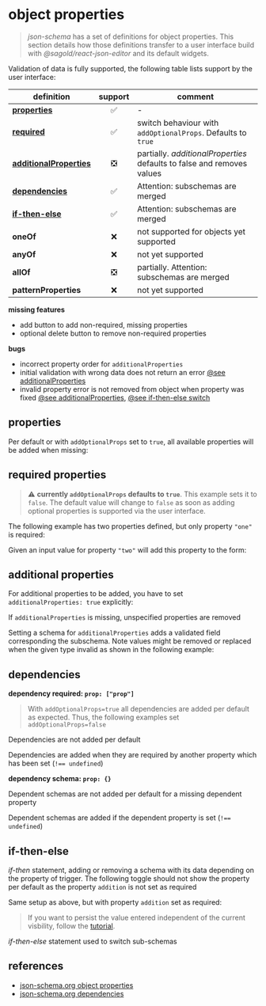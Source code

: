 
<Meta title="ObjectProperties" />

# object properties

> _json-schema_ has a set of definitions for object properties. This section details how those definitions transfer to a user interface build with _@sagold/react-json-editor_ and its default widgets.

Validation of data is fully supported, the following table lists support by the user interface:

| definition                                         | support | comment                                                                |
| -------------------------------------------------- | :-----: | ---------------------------------------------------------------------- |
| [**properties**](#properties)                      |   ✅    | -                                                                      |
| [**required**](#required-properties)               |   ✅    | switch behaviour with `addOptionalProps`. Defaults to `true`           |
| [**additionalProperties**](#additional-properties) |   ❎    | partially. _additionalProperties_ defaults to false and removes values |
| [**dependencies**](#dependencies)                  |   ✅    | Attention: subschemas are merged                                       |
| [**if-then-else**](#if-then-else)                  |   ✅    | Attention: subschemas are merged                                       |
| **oneOf**                                          |   ❌    | not supported for objects yet supported                                |
| **anyOf**                                          |   ❌    | not yet supported                                                      |
| **allOf**                                          |   ❎    | partially. Attention: subschemas are merged                            |
| **patternProperties**                              |   ❌    | not yet supported                                                      |

**missing features**

- add button to add non-required, missing properties
- optional delete button to remove non-required properties

**bugs**

- incorrect property order for `additionalProperties`
- initial validation with wrong data does not return an error [@see additionalProperties](#additional-properties)
- invalid property error is not removed from object when property was fixed [@see additionalProperties](#additional-properties), [@see if-then-else switch](#if-then-else)

## properties

Per default or with `addOptionalProps` set to `true`, all available properties will be added when missing:

<Canvas>
  <JsonForm
    addOptionalProps={true}
    schema={{
      type: 'object',
      properties: {
        one: { title: 'Property One', type: 'string' },
        two: { title: 'Property Two', type: 'string' }
      },
      options: { title: false }
    }}
  />
</Canvas>

## required properties

> ⚠️ **currently `addOptionalProps` defaults to `true`**. This example sets it to `false`. The default value will change to `false` as soon as adding optional properties is supported via the user interface.

The following example has two properties defined, but only property `"one"` is required:

<Canvas>
  <JsonForm
    addOptionalProps={false}
    schema={{
      type: 'object',
      required: ['one'],
      properties: {
        one: { title: 'Property One (required)', type: 'string' },
        two: { title: 'Property Two', type: 'string' }
      },
      options: { title: false }
    }}
  />
</Canvas>

Given an input value for property `"two"` will add this property to the form:

<Canvas>
  <JsonForm
    addOptionalProps={false}
    data={{ two: 'set on input data' }}
    schema={{
      type: 'object',
      required: ['one'],
      properties: {
        one: { title: 'Property One (required)', type: 'string' },
        two: { title: 'Property Two', type: 'string' }
      },
      options: { title: false }
    }}
  />
</Canvas>

## additional properties

For additional properties to be added, you have to set `additionalProperties: true` explicitly:

<Canvas>
  <JsonForm
    addOptionalProps={false}
    data={{ two: 'additional property' }}
    onChange={console.log}
    schema={{
      type: 'object',
      required: ['one'],
      properties: {
        one: { title: 'Property One (required)', type: 'string' }
      },
      additionalProperties: true,
      options: { title: false }
    }}
  />
</Canvas>

If `additionalProperties` is missing, unspecified properties are removed

<Canvas>
  <JsonForm
    addOptionalProps={false}
    data={{ two: 'additional property' }}
    onChange={console.log}
    schema={{
      type: 'object',
      required: ['one'],
      properties: {
        one: { title: 'Property One (required)', type: 'string' }
      },
      options: { title: false }
    }}
  />
</Canvas>

Setting a schema for `additionalProperties` adds a validated field corresponding the subschema. Note values might be removed or replaced when the given type invalid as shown in the following example:

<Canvas>
  <JsonForm
    validate={true}
    addOptionalProps={false}
    data={{ two: 'additional property' }}
    onChange={console.log}
    schema={{
      type: 'object',
      required: ['one'],
      properties: {
        one: { title: 'Property One (required)', type: 'string' }
      },
      additionalProperties: { type: 'number' },
      options: { title: false }
    }}
  />
</Canvas>

## dependencies

**dependency required: `prop: ["prop"]`**

> With `addOptionalProps=true` all dependencies are added per default as expected. Thus, the following examples set `addOptionalProps=false`

Dependencies are not added per default

<Canvas>
  <JsonForm
    data={{}}
    addOptionalProps={false}
    schema={{
      type: 'object',
      properties: {
        one: { title: 'Property One', type: 'string' },
        two: { title: 'dependency', type: 'string' }
      },
      dependencies: {
        one: ['two']
      },
      options: { title: false }
    }}
  />
</Canvas>

Dependencies are added when they are required by another property which has been set (`!== undefined`)

<Canvas>
  <JsonForm
    data={{ one: 'input value' }}
    addOptionalProps={false}
    schema={{
      type: 'object',
      required: ['one'],
      properties: {
        one: { title: 'Property One', type: 'string' },
        two: { title: 'dependency', type: 'string' }
      },
      dependencies: {
        one: ['two']
      },
      options: { title: false }
    }}
  />
</Canvas>

**dependency schema: `prop: {}`**

Dependent schemas are not added per default for a missing dependent property

<Canvas>
  <JsonForm
    addOptionalProps={false}
    schema={{
      type: 'object',
      properties: {
        one: { title: 'Property One', type: 'string' }
      },
      dependencies: {
        one: {
          required: ['two'],
          properties: {
            two: { title: 'dependency', type: 'string' }
          }
        }
      },
      options: { title: false }
    }}
  />
</Canvas>

Dependent schemas are added if the dependent property is set (`!== undefined`)

<Canvas>
  <JsonForm
    addOptionalProps={false}
    schema={{
      type: 'object',
      required: ['one'],
      properties: {
        one: { title: 'Property One', type: 'string' }
      },
      dependencies: {
        one: {
          required: ['two'],
          properties: {
            two: { title: 'dependency', type: 'string' }
          }
        }
      },
      options: { title: false }
    }}
  />
</Canvas>

## if-then-else

_if-then_ statement, adding or removing a schema with its data depending on the property of trigger. The following toggle should not show the property per default as the property `addition` is not set as required

<Canvas>
  <JsonForm
    addOptionalProps={false}
    schema={{
      type: 'object',
      required: ['trigger'],
      properties: {
        trigger: { title: 'Trigger', type: 'boolean', default: false }
      },
      if: {
        required: ['trigger'],
        properties: {
          trigger: { const: true }
        }
      },
      then: {
        properties: {
          addition: { type: 'string' }
        }
      },
      options: { title: false }
    }}
  />
</Canvas>

Same setup as above, but with property `addition` set as required:

<Canvas>
  <JsonForm
    addOptionalProps={false}
    schema={{
      type: 'object',
      required: ['trigger'],
      properties: {
        trigger: { title: 'Trigger', type: 'boolean', default: false }
      },
      if: {
        required: ['trigger'],
        properties: {
          trigger: { const: true }
        }
      },
      then: {
        required: ['addition'],
        properties: {
          addition: { type: 'string' }
        }
      },
      options: { title: false }
    }}
  />
</Canvas>

> If you want to persist the value entered independent of the current visbility, follow the [tutorial](?path=/story/examples-jsonschemasupport--all-of-with-conditions).

_if-then-else_ statement used to switch sub-schemas

<Canvas>
  <JsonForm
    validate={true}
    addOptionalProps={false}
    schema={{
      type: 'object',
      required: ['switch'],
      properties: {
        switch: { title: 'Switch', type: 'boolean', default: false }
      },
      if: {
        required: ['switch'],
        properties: {
          switch: { const: false }
        }
      },
      then: {
        required: ['then', 'number'],
        properties: {
          then: { title: 'Then statement', type: 'string' },
          number: { title: 'Value in Then', type: 'number', minimum: 4 }
        }
      },
      else: {
        required: ['else', 'number'],
        properties: {
          else: { title: 'Else statement', type: 'string', enum: ['option a', 'option b'] },
          number: { title: 'Value in Else', type: 'number', maximum: 4 }
        }
      },
      options: { title: false }
    }}
  />
</Canvas>

## references

- [json-schema.org object properties](https://json-schema.org/understanding-json-schema/reference/object.html)
- [json-schema.org dependencies](https://json-schema.org/understanding-json-schema/reference/conditionals.html)
